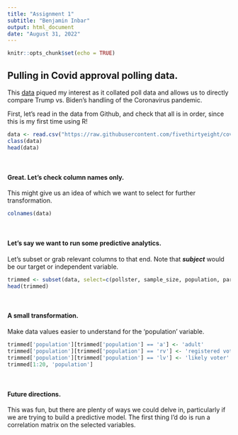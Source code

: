 ---
title: "Assignment 1"
subtitle: "Benjamin Inbar"
output: html_document
date: "August 31, 2022"
---

```{r setup, include=FALSE}
knitr::opts_chunk$set(echo = TRUE)
```

## Pulling in Covid approval polling data.

This [data](https://github.com/fivethirtyeight/covid-19-polls) piqued my interest as it collated poll data and allows us to directly compare Trump vs. Biden's handling of the Coronavirus pandemic.

First, let's read in the data from Github, and check that all is in order, since this is my first time using R!
```{r}
data <- read.csv("https://raw.githubusercontent.com/fivethirtyeight/covid-19-polls/master/covid_approval_polls.csv")
class(data)
head(data)
```

</div><div style="margin-top:50px;">
#### Great. Let's check column names only.
This might give us an idea of which we want to select for further transformation.
```{r}
colnames(data)
```

</div><div style="margin-top:50px;">
#### Let's say we want to run some predictive analytics. 
Let's subset or grab relevant columns to that end. Note that _**subject**_ would be our target or independent variable.

```{r}
trimmed <- subset(data, select=c(pollster, sample_size, population, party, subject, approve, disapprove))
head(trimmed)
```

</div><div style="margin-top:50px;">
#### A small transformation.
Make data values easier to understand for the 'population' variable.

```{r}
trimmed['population'][trimmed['population'] == 'a'] <- 'adult'
trimmed['population'][trimmed['population'] == 'rv'] <- 'registered voter'
trimmed['population'][trimmed['population'] == 'lv'] <- 'likely voter'
trimmed[1:20, 'population']
```

</div><div style="margin-top:50px;">
#### Future directions.
This was fun, but there are plenty of ways we could delve in, particularly if we are trying to build a predictive model. The first thing I'd do is run a correlation matrix on the selected variables.